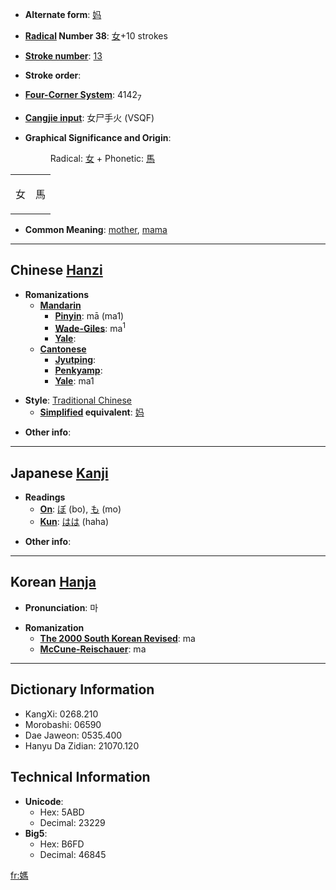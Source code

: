 * '''Alternate form''': [[妈]]

* '''[[Wiktionary:Chinese radical index| Radical]] Number 38''': [[Wiktionary:Chinese radical index 女|女]]+10 strokes

* '''[[Wiktionary:Chinese total strokes index|Stroke number]]''': [[Wiktionary:Chinese total strokes index 13|13]]

* '''Stroke order''': 

* '''[[Wiktionary:Chinese four corner index|Four-Corner System]]''': 4142<sub>7</sub>

* '''[[Wiktionary:Chinese Cangjie index|Cangjie input]]''': 女尸手火 (VSQF)

* '''Graphical Significance and Origin''':
*:Radical: [[女]] + Phonetic: [[馬]]
*:
{| border="1" style="display:inline;"
|-----
| 女 || 馬
|}

* '''Common Meaning''': [[mother]], [[mama]]

----

== Chinese [[Hanzi]] ==

* '''Romanizations'''
** '''[[Mandarin]]'''
*** '''[[Pinyin]]''': mā (ma1)
*** '''[[Wade-Giles]]''': ma<sup>1</sup>
*** '''[[Yale]]''': 
** '''[[Cantonese]]'''
*** '''[[Jyutping]]''':
*** '''[[Penkyamp]]''': 
*** '''[[Yale]]''': ma1

* '''Style''': [[Traditional Chinese]] 
** '''[[Simplified Chinese|Simplified]] equivalent''': [[妈]]

* '''Other info''': 

----

== Japanese [[Kanji]] ==

* '''Readings'''
** '''[[On]]''': [[ぼ]] (bo), [[も]] (mo)
** '''[[Kun]]''': [[はは]] (haha)

* '''Other info''':  

----

== Korean [[Hanja]] ==

* '''Pronunciation''': 마

* '''Romanization'''
** '''[[The 2000 South Korean Revised Romanization|The 2000 South Korean Revised]]''': ma
** '''[[McCune-Reischauer]]''': ma

----

== Dictionary Information ==

* KangXi: 0268.210
* Morobashi: 06590
* Dae Jaweon: 0535.400
* Hanyu Da Zidian: 21070.120

== Technical Information ==

* '''Unicode''':
** Hex: 5ABD
** Decimal: 23229
* '''Big5''':
** Hex: B6FD
** Decimal: 46845

[[fr:媽]]
